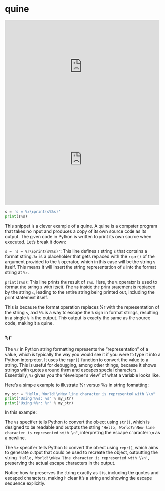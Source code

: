 # quine

::: {show-in="html"}
<iframe width=500 height=300 frameborder="0" allowfullscreen src="https://www.youtube.com/embed/vdZr-O3nTPY"></iframe>

<iframe width=500 height=300 frameborder="0" allowfullscreen src="https://player.bilibili.com/player.html?bvid=BV1Wu4m1u7SF&autoplay=0"></iframe>
:::

```python
s = 's = %r\nprint(s%%s)'
print(s%s)
```

This snippet is a clever example of a quine. A quine is a computer program that takes no input and produces a copy of its own source code as its output. The given code in Python is written to print its own source when executed. Let's break it down:

`s = 's = %r\nprint(s%%s)'`: This line defines a string `s` that contains a format string. `%r` is a placeholder that gets replaced with the `repr()` of the argument provided to the `%` operator, which in this case will be the string s itself. This means it will insert the string representation of `s` into the format string at `%r`.

`print(s%s)`: This line prints the result of `s%s`. Here, the `%` operator is used to format the string `s` with itself. The `%s` inside the print statement is replaced by the string `s`, leading to the entire string being printed out, including the print statement itself.

This is because the format operation replaces %r with the representation of the string `s`, and `%%` is a way to escape the `%` sign in format strings, resulting in a single `%` in the output. This output is exactly the same as the source code, making it a quine.

## `%r`

The `%r` in Python string formatting represents the "representation" of a value, which is typically the way you would see it if you were to type it into a Python interpreter. It uses the `repr()` function to convert the value to a string. This is useful for debugging, among other things, because it shows strings with quotes around them and escapes special characters. Essentially, `%r` gives you the "developer's view" of what a variable looks like.

Here's a simple example to illustrate %r versus %s in string formatting:

```python
my_str = "Hello, World!\nNew line character is represented with \\n"
print("Using %%s: %s" % my_str)
print("Using %%r: %r" % my_str)
```

In this example:

The `%s` specifier tells Python to convert the object using `str()`, which is designed to be readable and outputs the string `"Hello, World!\nNew line character is represented with \n"`, interpreting the escape character `\n` as a newline.

The `%r` specifier tells Python to convert the object using `repr()`, which aims to generate output that could be used to recreate the object, outputting the string `'Hello, World!\nNew line character is represented with \\n'`, preserving the actual escape characters in the output.

Notice how `%r` preserves the string exactly as it is, including the quotes and escaped characters, making it clear it's a string and showing the escape sequence explicitly.